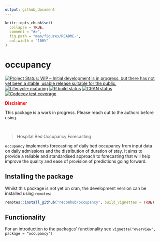 ```yaml
---
output: github_document
---
```


<!-- README.md is generated from README.Rmd. Please edit that file -->

```r
knitr::opts_chunk$set(
  collapse = TRUE,
  comment = "#>",
  fig.path = "man/figures/README-",
  out.width = "100%"
)
```

# occupancy

<!-- badges: start -->
[![Project Status: WIP – Initial development is in progress, but there has not yet been a stable, usable release suitable for the public.](https://www.repostatus.org/badges/latest/wip.svg)](https://www.repostatus.org/#wip)
[![Lifecycle: maturing](https://img.shields.io/badge/lifecycle-maturing-blue.svg)](https://www.tidyverse.org/lifecycle/#maturing)
[![R build status](https://github.com/reconhub/occupancy/workflows/R-CMD-check/badge.svg)](https://github.com/reconhub/occupancy/actions)
[![CRAN status](https://www.r-pkg.org/badges/version/occupancy)](https://CRAN.R-project.org/package=occupancy)
[![Codecov test coverage](https://codecov.io/gh/reconhub/occupancy/branch/master/graph/badge.svg)](https://codecov.io/gh/reconhub/occupancy?branch=master)
<!-- badges: end -->

**<span style="color: red;">Disclaimer</span>**

This package is a work in progress. Please reach out to the
authors before using.

<br>

> Hospital Bed Occupancy Forecasting

`occupancy` implements forecasting of daily bed occupancy from input data on daily
admissions and the distribution of duration of stay.  It aims to provide a
reliable and standardised approach to forecasting that will help improve
the quality and ease of provision of predictions going forward.

## Installing the package
Whilst this package is not yet on cran, the development version can be installed
using `remotes`:

```r
remotes::install_github("reconhub/occupancy", build_vignettes = TRUE)
```

## Functionality
For an introduction to the packages' functionality see
`vignette("overview", package = "occupancy")`

